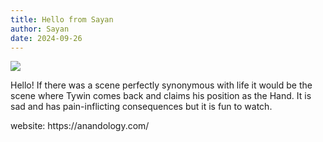 ```yaml
---
title: Hello from Sayan
author: Sayan
date: 2024-09-26
---
```


![](images/sayand.jpg)

Hello! If there was a scene perfectly synonymous with life it would be the scene where Tywin comes back and claims his position as the Hand. It is sad and has pain-inflicting consequences but it is fun to watch.

website: https://anandology.com/